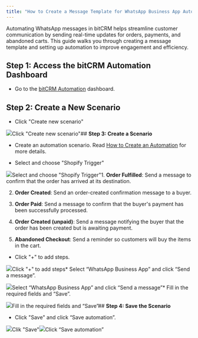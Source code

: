 ```yaml
---
title: "How to Create a Message Template for WhatsApp Business App Automation"
---
```


Automating WhatsApp messages in bitCRM helps streamline customer communication by sending real-time updates for orders, payments, and abandoned carts. This guide walks you through creating a message template and setting up automation to improve engagement and efficiency.

## **Step 1: Access the bitCRM Automation Dashboard**

* Go to the [bitCRM Automation](https://app.bitbybit.studio/bitcrm/automation-new) dashboard.

## **Step 2: Create a New Scenario**

* Click "Create new scenario"  


![](https://cdn.prod.website-files.com/659655f5b20d395a5c69efcf/66f5090a8f80679c4af29197_AD_4nXcOXzD_NSvrJFws7xX3NQQCpMRHD1KZMcCbEX1zfKpk231kvVD1vILvnpijNbWqdGsGRKYnQPpibBzgSfjo39CDgeM0QB70rTXlRpxaxUvNFLi3xxr9v-OZwaKQ-Cl97Y7FfoTr_IxN9JfWiBJIXaOfNTY.png)Click "Create new scenario"## **Step 3: Create a Scenario**

* Create an automation scenario. Read [How to Create an Automation](https://www.bitbybit.studio/knowledge-base/how-to-create-an-automation) for more details.  
  

* Select and choose "Shopify Trigger"  


![](https://cdn.prod.website-files.com/659655f5b20d395a5c69efcf/6706eaba8cac047bba2e1eae_AD_4nXcU5zetM7rnki6isxf9lWYGH-ob61aCe-gPllLE2psWLWuO0kmq5f_UswKCRKWfebmGLWyf1u4e_1wqx8GjXeqKT20cw96CeJsmnN_DELr2eRbEMikX22EUKqh3yRlNWKguWMG5Ucnnbvavt31dxXB0DNQe.png)Select and choose "Shopify Trigger"1. **Order Fulfilled**: Send a message to confirm that the order has arrived at its destination.

2. **Order Created**: Send an order-created confirmation message to a buyer.

3. **Order Paid**: Send a message to confirm that the buyer's payment has been successfully processed.

4. **Order Created (unpaid)**: Send a message notifying the buyer that the order has been created but is awaiting payment.

5. **Abandoned Checkout**: Send a reminder so customers will buy the items in the cart.

* Click "+" to add steps.  


![](https://cdn.prod.website-files.com/659655f5b20d395a5c69efcf/66f5149b8b53a8e2864a5f52_AD_4nXfAYbhkMrJ8uWpICPRUjmj24QuR_LMVY9X_yjXEynvxXYX4YjNqn1CHAqXNwmTI9Plj_Ih_BieeibDih_XHQ3JBe9l4b9VHqkWtYmiveSdGHlYXA5Of6J7fUJPFO5_pwkf72xRTh2Kr2kLex2gaqRFiQkY.png)Click "+" to add steps* Select “WhatsApp Business App” and click “Send a message”.  


![](https://cdn.prod.website-files.com/659655f5b20d395a5c69efcf/67caa8a36f5ea848efa21be7_AD_4nXc3N8OKg02MTU2mStDWsJNanC6Gb9t9k1mMFRvgd62D6g2tQCT2ElMkml9jOUjM5fNQtkBghwM53YzSmhLt9XSnAB1lPA3t00_DOmZ98_2WyUZbtikNFoWDu5EGYsy9onal6e7zDQ.png)Select “WhatsApp Business App” and click “Send a message”* Fill in the required fields and “Save”.  


![](https://cdn.prod.website-files.com/659655f5b20d395a5c69efcf/67caa8a32ca00d78c4a744f6_AD_4nXcNotiE7ornXBY-HSn1EViQSqdu-nk3Qi_r-adHxrue6GtVZ_1t1SNGqfulyfeX4S3yNyauNCw3s5s_DBlS2A6iRxyiWcMKLUmpzxWBRbZO6E0aXaZ8Ir-K30P_wOJ2sStYPnNjqA.png)Fill in the required fields and “Save”## **Step 4: Save the Scenario**

* Click "Save" and click “Save automation”.  


![](https://cdn.prod.website-files.com/659655f5b20d395a5c69efcf/6706e9308cac047bba2cabfa_AD_4nXegf1ouCi52rg0XROpcKjUOQbd6eAAL3oXf_i-0ckHTG6G3gIm4z_QN-P_Rg5bxdAxCs3gw4J78mKC6JNFkxMILW0sHUBq7XBfGElKIfclx2fS1n63q5T3SJRU9A7utBwWqjt9zYv_sPmaERf0oGfpq6YLt.png)Clik "Save"![](https://cdn.prod.website-files.com/659655f5b20d395a5c69efcf/6706e93079b85690c9bc5f79_AD_4nXdzMZDB8c_jFljHWBv77KOnSVNOO0jDdpxUw7S7kq97rTnbPIQF4sozrRgkqRceZ9a7HoYlAmeE7QUlN6N-VXOzOkEjr_SvnSkq3ln9zQvWS8oRLS4b4dLFl0pVC1U0yv0F84iqb6WkmEBuwDBTj36H5Oc.png)Click “Save automation”
